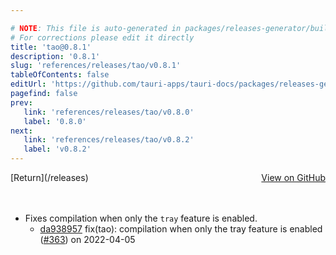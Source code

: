 ```yaml
---

# NOTE: This file is auto-generated in packages/releases-generator/build.ts
# For corrections please edit it directly
title: 'tao@0.8.1'
description: '0.8.1'
slug: 'references/releases/tao/v0.8.1'
tableOfContents: false
editUrl: 'https://github.com/tauri-apps/tauri-docs/packages/releases-generator/build.ts'
pagefind: false
prev:
   link: 'references/releases/tao/v0.8.0'
   label: '0.8.0'
next:
   link: 'references/releases/tao/v0.8.2'
   label: 'v0.8.2'
---
```


			

<ReleaseSidebar slug="references/releases/tao"  packageName="tao" />

<div style="margin-bottom:3rem; display: flex; justify-content: space-between; align-items: center"><span>[Return](/releases)</span><span><a href="https://github.com/tauri-apps/tao/releases/tag/tao-v0.8.1">View on GitHub</a></span></div>

- Fixes compilation when only the `tray` feature is enabled.
  - [da938957](https://github.com/tauri-apps/tao/commit/da9389573daa04217baa8465709328e9c6e35f27) fix(tao): compilation when only the tray feature is enabled ([#363](https://github.com/tauri-apps/tao/pull/363)) on 2022-04-05

